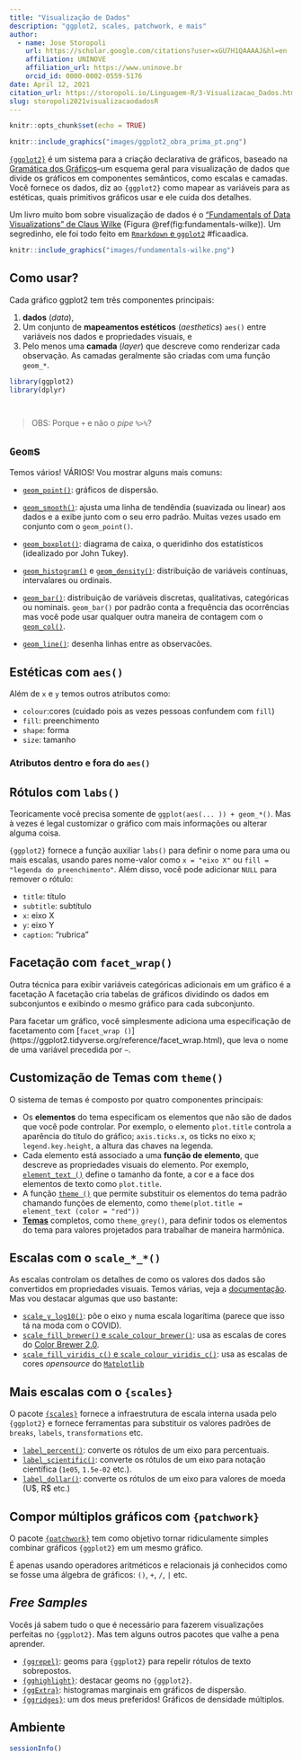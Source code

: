 ```yaml
---
title: "Visualização de Dados"
description: "ggplot2, scales, patchwork, e mais"
author:
  - name: Jose Storopoli
    url: https://scholar.google.com/citations?user=xGU7H1QAAAAJ&hl=en
    affiliation: UNINOVE
    affiliation_url: https://www.uninove.br
    orcid_id: 0000-0002-0559-5176
date: April 12, 2021
citation_url: https://storopoli.io/Linguagem-R/3-Visualizacao_Dados.html
slug: storopoli2021visualizacaodadosR
---
```


```r
knitr::opts_chunk$set(echo = TRUE)
```

<link rel="stylesheet" href="https://cdn.rawgit.com/jpswalsh/academicons/master/css/academicons.min.css"/>

```r
knitr::include_graphics("images/ggplot2_obra_prima_pt.png")
```

[`{ggplot2}`](https://ggplot2.tidyverse.org/) é um sistema para a criação declarativa de gráficos, baseado na [Gramática dos Gráficos](https://amzn.to/2ef1eWp)--um esquema geral para visualização de dados que divide os gráficos em componentes semânticos, como escalas e camadas. Você fornece os dados, diz ao `{ggplot2}` como mapear as variáveis para as estéticas, quais primitivos gráficos usar e ele cuida dos detalhes.

Um livro muito bom sobre visualização de dados é o ["Fundamentals of Data Visualizations" de Claus Wilke](https://clauswilke.com/dataviz/) (Figura \@ref(fig:fundamentals-wilke)). Um segredinho, ele foi todo feito em [`Rmarkdown` e `ggplot2`](https://github.com/clauswilke/dataviz) #ficaadica.

```r
knitr::include_graphics("images/fundamentals-wilke.png")
```

## Como usar?

Cada gráfico ggplot2 tem três componentes principais:

1. **dados** (*data*),
2. Um conjunto de **mapeamentos estéticos** (*aesthetics*) `aes()` entre variáveis nos dados e propriedades visuais, e
3. Pelo menos uma **camada** (*layer*) que descreve como renderizar cada observação. As camadas geralmente são criadas com uma função `geom_*`.

```r
library(ggplot2)
library(dplyr)
```

```r

```


```r

```

> OBS: Porque `+` e não o *pipe* `%>%`?

## `Geom`s

Temos vários! VÁRIOS! Vou mostrar alguns mais comuns:

* [`geom_point()`](https://ggplot2.tidyverse.org/reference/geom_point.html): gráficos de dispersão. 

* [`geom_smooth()`](https://ggplot2.tidyverse.org/reference/geom_smooth.html): ajusta uma linha de tendêndia (suavizada ou linear) aos dados e a exibe junto com o seu erro padrão. Muitas vezes usado em conjunto com o `geom_point()`.

* [`geom_boxplot()`](https://ggplot2.tidyverse.org/reference/geom_boxplot.html): diagrama de caixa, o queridinho dos estatísticos (idealizado por John Tukey).

* [`geom_histogram()`](https://ggplot2.tidyverse.org/reference/geom_histogram.html) e [`geom_density()`](https://ggplot2.tidyverse.org/reference/geom_density.html): distribuição de variáveis contínuas, intervalares ou ordinais.

* [`geom_bar()`](https://ggplot2.tidyverse.org/reference/geom_bar.html): distribuição de variáveis discretas, qualitativas, categóricas ou nominais. `geom_bar()` por padrão conta a frequência das ocorrências mas você pode usar qualquer outra maneira de contagem com o [`geom_col()`](https://ggplot2.tidyverse.org/reference/geom_bar.html).

* [`geom_line()`](https://ggplot2.tidyverse.org/reference/geom_path.html): desenha linhas entre as observacões.

## Estéticas com `aes()`

Além de `x` e `y` temos outros atributos como:

* `colour`:cores (cuidado pois as vezes pessoas confundem com `fill`)
* `fill`: preenchimento
* `shape`: forma
* `size`: tamanho

### Atributos dentro e fora do `aes()`

## Rótulos com `labs()`

Teoricamente você precisa somente de `ggplot(aes(... )) + geom_*()`. Mas à vezes é legal customizar o gráfico com mais informações ou alterar alguma coisa.

`{ggplot2}` fornece a função auxiliar `labs()` para definir o nome para uma ou mais escalas, usando pares nome-valor como `x = "eixo X"` ou `fill = "legenda do preenchimento"`. Além disso, você pode adicionar `NULL` para remover o rótulo:

* `title`: título
* `subtitle`: subtítulo
* `x`: eixo X
* `y`: eixo Y
* `caption`: "rubrica"

## Facetação com `facet_wrap()`

Outra técnica para exibir variáveis categóricas adicionais em um gráfico é a facetação A facetação cria tabelas de gráficos dividindo os dados em subconjuntos e exibindo o mesmo gráfico para cada subconjunto.

Para facetar um gráfico, você simplesmente adiciona uma especificação de facetamento com [`facet_wrap ()`] (https://ggplot2.tidyverse.org/reference/facet_wrap.html), que leva o nome de uma variável precedida por `~`.

## Customização de Temas com `theme()`

O sistema de temas é composto por quatro componentes principais:

* Os **elementos** do tema especificam os elementos que não são de dados que você pode controlar. Por exemplo, o elemento `plot.title` controla a aparência do título do gráfico; `axis.ticks.x`, os ticks no eixo x; `legend.key.height`, a altura das chaves na legenda.
* Cada elemento está associado a uma **função de elemento**, que descreve as propriedades visuais do elemento. Por exemplo, [`element_text ()`](https://ggplot2.tidyverse.org/reference/element.html) define o tamanho da fonte, a cor e a face dos elementos de texto como `plot.title`.
* A função [`theme ()`](https://ggplot2.tidyverse.org/reference/theme.html) que permite substituir os elementos do tema padrão chamando funções de elemento, como `theme(plot.title = element_text (color = "red"))`
- [**Temas**](https://ggplot2.tidyverse.org/reference/ggtheme.html) completos, como `theme_grey()`, para definir todos os elementos do tema para valores projetados para trabalhar de maneira harmônica.

## Escalas com o `scale_*_*()`

As escalas controlam os detalhes de como os valores dos dados são convertidos em propriedades visuais. Temos várias, veja a [documentação](https://ggplot2.tidyverse.org/reference/index.html#section-scales). Mas vou destacar algumas que uso bastante:

* [`scale_y_log10()`](https://ggplot2.tidyverse.org/reference/scale_continuous.html): põe o eixo `y` numa escala logarítima (parece que isso tá na moda com o COVID).
* [`scale_fill_brewer()` e `scale_colour_brewer()`](https://ggplot2.tidyverse.org/reference/scale_brewer.html): usa as escalas de cores do [Color Brewer 2.0](https://colorbrewer2.org/).
* [`scale_fill_viridis_c()` e `scale_colour_viridis_c()`](https://ggplot2.tidyverse.org/reference/scale_viridis.html): usa as escalas de cores *opensource* do [`Matplotlib`](https://bids.github.io/colormap/)

## Mais escalas com o `{scales}`

O pacote [`{scales}`](https://scales.r-lib.org/) fornece a infraestrutura de escala interna usada pelo `{ggplot2}` e fornece ferramentas para substituir os valores padrões de `breaks`, `labels`, `transformations` etc.

* [`label_percent()`](https://scales.r-lib.org/reference/label_percent.html): converte os rótulos de um eixo para percentuais.
* [`label_scientific()`](https://scales.r-lib.org/reference/label_scientific.html): converte os rótulos de um eixo para notação científica (`1e05`, `1.5e-02` etc.).
* [`label_dollar()`](https://scales.r-lib.org/reference/label_dollar.html): converte os rótulos de um eixo para valores de moeda (U\$, R\$ etc.)

## Compor múltiplos gráficos com `{patchwork}`

O pacote [`{patchwork}`](https://patchwork.data-imaginist.com/index.html) tem como objetivo tornar ridiculamente simples combinar gráficos `{ggplot2}` em um mesmo gráfico.

É apenas usando operadores aritméticos e relacionais já conhecidos como se fosse uma álgebra de gráficos: `()`, `+`, `/`, `|` etc.

## *Free Samples*

Vocês já sabem tudo o que é necessário para fazerem visualizações perfeitas no `{ggplot2}`. Mas tem alguns outros pacotes que valhe a pena aprender.

* [`{ggrepel}`](https://ggrepel.slowkow.com/): geoms para `{ggplot2}` para repelir rótulos de texto sobrepostos.
* [`{gghighlight}`](https://yutannihilation.github.io/gghighlight/articles/gghighlight.html): destacar geoms no `{ggplot2}`.
* [`{ggExtra}`](https://github.com/daattali/ggExtra): histogramas marginais em gráficos de dispersão.
* [`{ggridges}`](https://wilkelab.org/ggridges/): um dos meus preferidos! Gráficos de densidade múltiplos.

## Ambiente

```r
sessionInfo()
```

